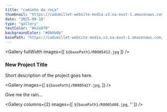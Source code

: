 ```yaml
---
title: "caminho da roça"
thumbnail: "https://cadumillet-website-media.s3.sa-east-1.amazonaws.com/202502/001/R0005412.jpg"
date: "2025-09-10"
type: "gallery"
textColor: "#e2e8f0"
backgroundColor: "#0b0b0b"
basePath: "https://cadumillet-website-media.s3.sa-east-1.amazonaws.com/202502/001"
---
```


<Gallery
  fullWidth
  images={[
    `${basePath}/R0005412.jpg`
  ]}
/>

### New Project Title
Short description of the project goes here.

<Gallery
  images={[
    `${basePath}/R0005427.jpg`,
  ]}
/>

Give me the rain...

<Gallery
  columns={2}
  images={[
    `${basePath}/R0005408.jpg`,
    ''
  ]}
/>



